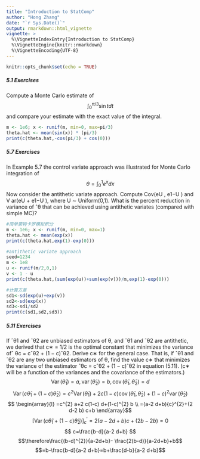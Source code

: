 ---
title: "Introduction to StatComp"
author: "Hong Zhang"
date: "`r Sys.Date()`"
output: rmarkdown::html_vignette
vignette: >
  %\VignetteIndexEntry{Introduction to StatComp}
  %\VignetteEngine{knitr::rmarkdown}
  %\VignetteEncoding{UTF-8}
---

```{r setup, include=FALSE}
knitr::opts_chunk$set(echo = TRUE)
```

##### 5.1 Exercises
 Compute a Monte Carlo estimate of
 $$\int_{0}^{\pi / 3} \sin t d t$$
 and compare your estimate with the exact value of the integral.

```{r}
m <- 1e6; x <- runif(m, min=0, max=pi/3)
theta.hat <- mean(sin(x)) * (pi/3)
print(c(theta.hat,-cos(pi/3) + cos(0)))
```


##### 5.7 Exercises
 In Example 5.7 the control variate approach was illustrated for Monte Carlo
integration of
$$\theta=\int_{0}^{1} e^{x} d x$$
Now consider the antithetic variate approach. Compute Cov(eU , e1−U ) and V ar(eU + e1−U ), where U ∼ Uniform(0,1). What is the percent reduction in variance of ˆθ that can be achieved using antithetic variates (compared with simple MC)?
```{r}
#简单蒙特卡罗模拟积分
m <- 1e6; x <- runif(m, min=0, max=1)
theta.hat <- mean(exp(x)) 
print(c(theta.hat,exp(1)-exp(0)))
```
```{r}
#antithetic variate approach
seed=1234
m <- 1e8
u <- runif(m/2,0,1)
v <- 1 - u
print(c(theta.hat,(sum(exp(u))+sum(exp(v)))/m,exp(1)-exp(0)))
```
```{r}
#计算方差
sd1<-sd(exp(u)+exp(v))
sd2<-sd(exp(x))
sd3<-sd1/sd2
print(c(sd1,sd2,sd3))
```


##### 5.11 Exercises
If ˆθ1 and ˆθ2 are unbiased estimators of θ, and ˆθ1 and ˆθ2 are antithetic, we derived that c∗ = 1/2 is the optimal constant that minimizes the variance ofˆ θc = cˆθ2 + (1 − c)ˆθ2. Derive c∗ for the general case. That is, if ˆθ1 and ˆθ2 are any two unbiased estimators of θ, find the value c∗ that minimizes the variance of the estimator ˆθc = cˆθ2 + (1 − c)ˆθ2 in equation (5.11). (c∗ will be a function of the variances and the covariance of the estimators.)
$$
\operatorname{Var}\left(\hat{\theta}_{1}\right)=a, \operatorname{var}\left(\hat{\theta}_{2}\right)=b, \operatorname{cov}\left(\hat{\theta}_{1}, \hat{\theta}_{2}\right)=d$$
$$
\operatorname{Var}\left(c \hat{\theta}_{1}+(1-c) \hat{\theta}_{2}\right)=c^{2} \operatorname{Var}\left(\hat{\theta}_{1}\right)+2 c(1-c) \operatorname{cov}\left(\hat{\theta}_{1}, \hat{\theta}_{2}\right)+(1-c)^{2} \operatorname{var}\left(\hat{\theta}_{2}\right)
$$
$$
\begin{array}{l}
=c^{2} a+2 c(1-c) d+(1-c)^{2} b \\
=(a-2 d+b){c}^{2}+(2 d-2 b) c+b
\end{array}$$
$$
\left[\operatorname{Var}\left(c \hat{\theta}_{1}+(1-c) \hat{\theta}_{2}\right)\right]_{c}^{\prime}=2(a-2 d+b)c+(2b-2b)=0
$$
$$
c=\frac{b-d}{a-2 d+b}
$$
$$\therefore\frac{(b-d)^{2}}{a-2d+b}- \frac{2(b-d)}{a-2d+b}+b$$
$$=b-\frac{b-d}{a-2 d+b}=b+\frac{d-b}{a-2 d+b}$$
